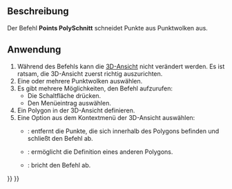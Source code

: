 <languages/>

{{Docnav/de
|[[Points_Merge/de|Zusammenführen]]
|
|[[Points_Workbench/de|Points]]
|IconL=Points_Merge.svg
|IconR=
|IconC=Workbench_Points.svg
}}

{{GuiCommand/de
|Name=Points PolyCut
|Name/de=Points PolySchnitt
|MenuLocation=Punkte → Punktwolke schneiden
|Workbenches=[[Points_Workbench/de|Points]]
}}

<span id="Description"></span>
==Beschreibung==

Der Befehl '''Points PolySchnitt''' schneidet Punkte aus Punktwolken aus.

<span id="Usage"></span>
==Anwendung==

# Während des Befehls kann die [[3D_view/de|3D-Ansicht]] nicht verändert werden. Es ist ratsam, die 3D-Ansicht zuerst richtig auszurichten.
# Eine oder mehrere Punktwolken auswählen.
# Es gibt mehrere Möglichkeiten, den Befehl aufzurufen:
#* Die Schaltfläche {{Button|[[Image:Points_PolyCut.svg|16px]] [[Points_PolyCut/de|Punktwolke schneiden]]}} drücken.
#* Den Menüeintrag {{MenuCommand|Punkte → [[Image:Points_PolyCut.svg|16px]] Punktwolke schneiden}} auswählen.
# Ein Polygon in der 3D-Ansicht definieren.
# Eine Option aus dem Kontextmenü der 3D-Ansicht auswählen:
#* {{MenuCommand|Beenden}}: entfernt die Punkte, die sich innerhalb des Polygons befinden und schließt den Befehl ab.
#* {{MenuCommand|Löschen}}: ermöglicht die Definition eines anderen Polygons.
#* {{MenuCommand|Abbrechen}}: bricht den Befehl ab.


{{Docnav/de
|[[Points_Merge/de|Zusammenführen]]
|
|[[Points_Workbench/de|Points]]
|IconL=Points_Merge.svg
|IconR=
|IconC=Workbench_Points.svg
}}

{{Points Tools navi{{#translation:}}}}
{{Userdocnavi{{#translation:}}}}